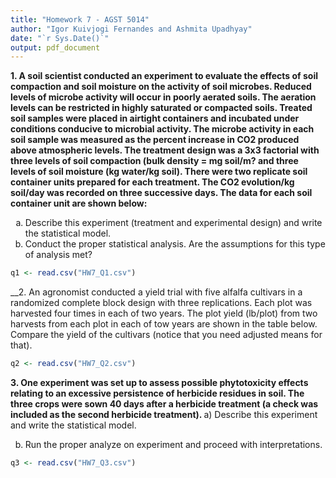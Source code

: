 ```yaml
---
title: "Homework 7 - AGST 5014"
author: "Igor Kuivjogi Fernandes and Ashmita Upadhyay"
date: "`r Sys.Date()`"
output: pdf_document
---
```



__1. A soil scientist conducted an experiment to evaluate the effects of soil 
compaction and soil moisture on the activity of soil microbes. Reduced levels of
microbe activity will occur in poorly aerated soils. The aeration levels can be 
restricted in highly saturated or compacted soils. Treated soil samples were placed
in airtight containers and incubated under conditions conducive to microbial activity.
The microbe activity in each soil sample was measured as the percent increase in
CO2 produced above atmospheric levels. The treatment design was a 3x3 factorial
with three levels of soil compaction (bulk density = mg soil/m? and three levels
of soil moisture (kg water/kg soil). There were two replicate soil container units
prepared for each treatment. The CO2 evolution/kg soil/day was recorded on three
successive days. The data for each soil container unit are shown below:__  

a) Describe this experiment (treatment and experimental design) and write the 
statistical model.  
b) Conduct the proper statistical analysis. Are the assumptions for this type of 
analysis met?  
```r
q1 <- read.csv("HW7_Q1.csv")

```


__2. An agronomist conducted a yield trial with five alfalfa cultivars in a randomized
complete block design with three replications. Each plot was harvested four times
in each of two years. The plot yield (lb/plot) from two harvests from each plot in each of tow years are shown in the table below. Compare the yield of the cultivars (notice that you need adjusted means for that).  

```r
q2 <- read.csv("HW7_Q2.csv")
```


__3. One experiment was set up to assess possible phytotoxicity effects relating
to an excessive persistence of herbicide residues in soil. The three crops
were sown 40 days after a herbicide treatment (a check was included as the second
herbicide treatment). __
a) Describe this experiment and write the statistical model.

b) Run the proper analyze on experiment and proceed with 
interpretations. 

```r
q3 <- read.csv("HW7_Q3.csv")
```


